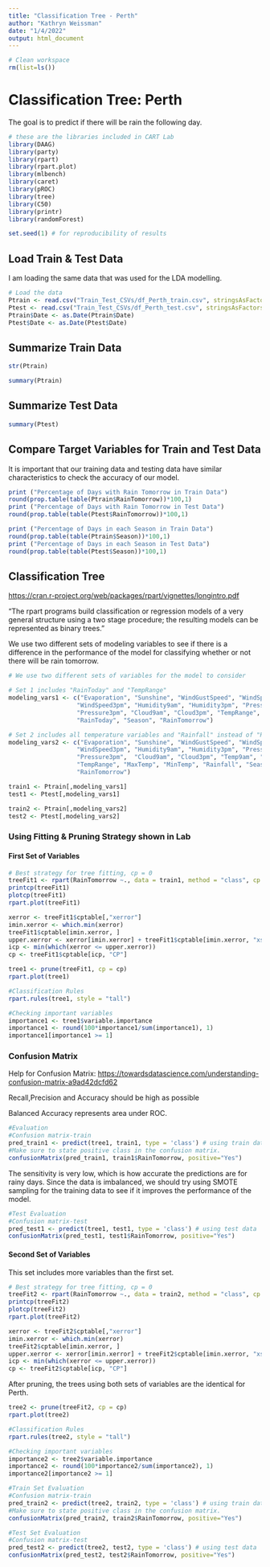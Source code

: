 ```yaml
---
title: "Classification Tree - Perth"
author: "Kathryn Weissman"
date: "1/4/2022"
output: html_document
---
```


```r
# Clean workspace
rm(list=ls())
```

# Classification Tree: Perth

The goal is to predict if there will be rain the following day.

```r
# these are the libraries included in CART Lab
library(DAAG)
library(party)
library(rpart)
library(rpart.plot)
library(mlbench)
library(caret)
library(pROC)
library(tree)
library(C50)
library(printr)
library(randomForest)
```

```r
set.seed(1) # for reproducibility of results
```


## Load Train & Test Data

I am loading the same data that was used for the LDA modelling.

```r
# Load the data
Ptrain <- read.csv("Train_Test_CSVs/df_Perth_train.csv", stringsAsFactors = T)
Ptest <- read.csv("Train_Test_CSVs/df_Perth_test.csv", stringsAsFactors = T)
Ptrain$Date <- as.Date(Ptrain$Date)
Ptest$Date <- as.Date(Ptest$Date)
```

## Summarize Train Data
```r
str(Ptrain)
```
```r
summary(Ptrain)
```

## Summarize Test Data
```r
summary(Ptest)
```

## Compare Target Variables for Train and Test Data

It is important that our training data and testing data have similar characteristics to check the accuracy of our model.

```r
print ("Percentage of Days with Rain Tomorrow in Train Data")
round(prop.table(table(Ptrain$RainTomorrow))*100,1)
print ("Percentage of Days with Rain Tomorrow in Test Data")
round(prop.table(table(Ptest$RainTomorrow))*100,1)
```

```r
print ("Percentage of Days in each Season in Train Data")
round(prop.table(table(Ptrain$Season))*100,1)
print ("Percentage of Days in each Season in Test Data")
round(prop.table(table(Ptest$Season))*100,1)
```


## Classification Tree

<https://cran.r-project.org/web/packages/rpart/vignettes/longintro.pdf>

"The rpart programs build classification or regression models of a very general structure using a two stage procedure; the resulting models can be represented as binary trees."

We use two different sets of modeling variables to see if there is a difference in the performance of the model for classifying whether or not there will be rain tomorrow.

```r
# We use two different sets of variables for the model to consider

# Set 1 includes "RainToday" and "TempRange"
modeling_vars1 <- c("Evaporation", "Sunshine", "WindGustSpeed", "WindSpeed9am", 
                   "WindSpeed3pm", "Humidity9am", "Humidity3pm", "Pressure9am", 
                   "Pressure3pm", "Cloud9am", "Cloud3pm", "TempRange", 
                   "RainToday", "Season", "RainTomorrow")

# Set 2 includes all temperature variables and "Rainfall" instead of "RainToday"
modeling_vars2 <- c("Evaporation", "Sunshine", "WindGustSpeed", "WindSpeed9am",
                   "WindSpeed3pm", "Humidity9am", "Humidity3pm", "Pressure9am",
                   "Pressure3pm",  "Cloud9am", "Cloud3pm", "Temp9am", "Temp3pm",
                   "TempRange", "MaxTemp", "MinTemp", "Rainfall", "Season", 
                   "RainTomorrow")

train1 <- Ptrain[,modeling_vars1]
test1 <- Ptest[,modeling_vars1]

train2 <- Ptrain[,modeling_vars2]
test2 <- Ptest[,modeling_vars2]
```

### Using Fitting & Pruning Strategy shown in Lab
#### First Set of Variables


```r
# Best strategy for tree fitting, cp = 0
treeFit1 <- rpart(RainTomorrow ~., data = train1, method = "class", cp = 0) 
printcp(treeFit1)
plotcp(treeFit1)
rpart.plot(treeFit1)
```
```r
xerror <- treeFit1$cptable[,"xerror"]
imin.xerror <- which.min(xerror)
treeFit1$cptable[imin.xerror, ]
upper.xerror <- xerror[imin.xerror] + treeFit1$cptable[imin.xerror, "xstd"]
icp <- min(which(xerror <= upper.xerror))
cp <- treeFit1$cptable[icp, "CP"]
```

```r
tree1 <- prune(treeFit1, cp = cp)
rpart.plot(tree1)
```

```r
#Classification Rules
rpart.rules(tree1, style = "tall")
```

```r
#Checking important variables
importance1 <- tree1$variable.importance 
importance1 <- round(100*importance1/sum(importance1), 1)
importance1[importance1 >= 1]
```

### Confusion Matrix

Help for Confusion Matrix: <https://towardsdatascience.com/understanding-confusion-matrix-a9ad42dcfd62>

Recall,Precision and Accuracy should be high as possible

Balanced Accuracy represents area under ROC.


```r
#Evaluation
#Confusion matrix-train
pred_train1 <- predict(tree1, train1, type = 'class') # using train data
#Make sure to state positive class in the confusion matrix.
confusionMatrix(pred_train1, train1$RainTomorrow, positive="Yes")
```

The sensitivity is very low, which is how accurate the predictions are for rainy days. Since the data is imbalanced, we should try using SMOTE sampling for the training data to see if it improves the performance of the model.

```r
#Test Evaluation
#Confusion matrix-test
pred_test1 <- predict(tree1, test1, type = 'class') # using test data
confusionMatrix(pred_test1, test1$RainTomorrow, positive="Yes")
```

#### Second Set of Variables

This set includes more variables than the first set.

```r
# Best strategy for tree fitting, cp = 0
treeFit2 <- rpart(RainTomorrow ~., data = train2, method = "class", cp = 0) 
printcp(treeFit2)
plotcp(treeFit2)
rpart.plot(treeFit2)
```
```r
xerror <- treeFit2$cptable[,"xerror"]
imin.xerror <- which.min(xerror)
treeFit2$cptable[imin.xerror, ]
upper.xerror <- xerror[imin.xerror] + treeFit2$cptable[imin.xerror, "xstd"]
icp <- min(which(xerror <= upper.xerror))
cp <- treeFit2$cptable[icp, "CP"]
```

After pruning, the trees using both sets of variables are the identical for Perth.

```r
tree2 <- prune(treeFit2, cp = cp)
rpart.plot(tree2)
```
```r
#Classification Rules
rpart.rules(tree2, style = "tall")
```


```r
#Checking important variables
importance2 <- tree2$variable.importance 
importance2 <- round(100*importance2/sum(importance2), 1)
importance2[importance2 >= 1]
```


```r
#Train Set Evaluation
#Confusion matrix-train
pred_train2 <- predict(tree2, train2, type = 'class') # using train data
#Make sure to state positive class in the confusion matrix.
confusionMatrix(pred_train2, train2$RainTomorrow, positive="Yes")
```

```r
#Test Set Evaluation
#Confusion matrix-test
pred_test2 <- predict(tree2, test2, type = 'class') # using test data
confusionMatrix(pred_test2, test2$RainTomorrow, positive="Yes")
```



